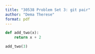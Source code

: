 ```yaml
---
title: "30538 Problem Set 3: git pair"
author: "Dema Therese"
format: pdf 
---
```


```python
def add_two(x):
    return x + 2

add_two(3)
```

